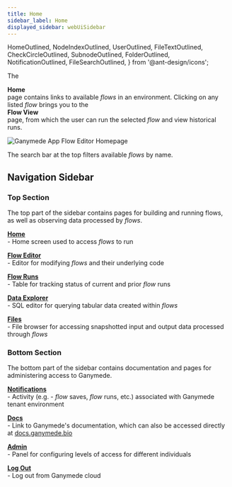 ```yaml
---
title: Home
sidebar_label: Home
displayed_sidebar: webUiSidebar
---
```


  HomeOutlined,
  NodeIndexOutlined,
  UserOutlined,
  FileTextOutlined,
  CheckCircleOutlined,
  SubnodeOutlined,
  FolderOutlined,
  NotificationOutlined,
  FileSearchOutlined,
} from '@ant-design/icons';

The <div className="button border_button"><HomeOutlined /> **Home**</div> page contains links to available _flows_ in an environment.  Clicking on any listed _flow_ brings you to the <div className="button border_button"><HomeOutlined /> **Flow View**</div> page, from which the user can run the selected _flow_ and view historical runs.

![Ganymede App Flow Editor Homepage](https://ganymede-bio.mo.cloudinary.net/apiServer/HomeScreen_20221220.png)

The search bar at the top filters available _flows_ by name.

## Navigation Sidebar

### Top Section

The top part of the sidebar contains pages for building and running flows, as well as observing data processed by _flows_.

[<div className="button border_button"><HomeOutlined /> **Home**</div>](./Home.mdx) - Home screen used to access _flows_ to run

[<div className="button border_button"><NodeIndexOutlined /> **Flow Editor**</div>](./FlowEditor.mdx) - Editor for modifying _flows_ and their underlying code

[<div className="button border_button"><CheckCircleOutlined /> **Flow Runs**</div>](./FlowRuns.mdx) - Table for tracking status of current and prior _flow_ runs

[<div className="button border_button"><FileSearchOutlined /> **Data Explorer**</div>](./DataExplorer.mdx) - SQL editor for querying tabular data created within _flows_

[<div className="button border_button"><FolderOutlined /> **Files**</div>](./Files.mdx) - File browser for accessing snapshotted input and output data processed through _flows_

### Bottom Section

The bottom part of the sidebar contains documentation and pages for administering access to Ganymede.

[<div className="button border_button"><NotificationOutlined /> **Notifications**</div>](./Notifications.mdx) - Activity (e.g. - _flow_ saves, _flow_ runs, etc.) associated with Ganymede tenant environment

[<div className="button border_button"><FileTextOutlined /> **Docs**</div>](https://docs.ganymede.bio) - Link to Ganymede's documentation, which can also be accessed directly at [docs.ganymede.bio](https://docs.ganymede.bio/) 

[<div className="button border_button"><SubnodeOutlined /> **Admin**</div>](./AdminControls.md) - Panel for configuring levels of access for different individuals

[<div className="button border_button"><UserOutlined /> **Log Out**</div>](https://www.ganymede.bio) - Log out from Ganymede cloud
